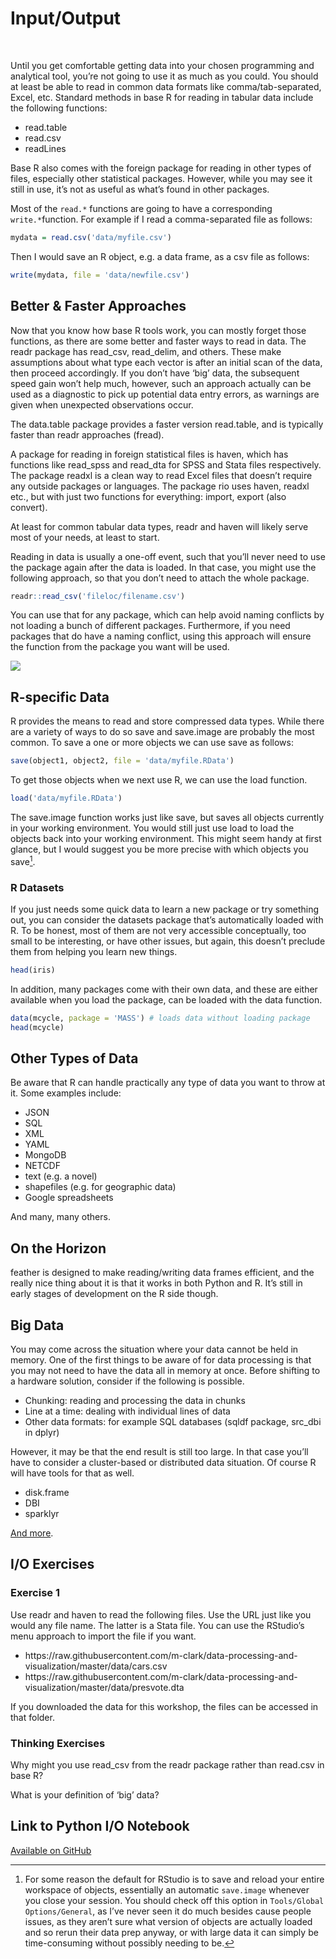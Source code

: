 
# Input/Output {#io}

<div class="" style="text-align: center;">
<i class="fas fa-file-import fa-5x" ></i>
<span class="" style = "margin-right: 25px"></span>
<i class="fas fa-file-export fa-5x" ></i>
</div>

<br>


Until you get comfortable getting data into your chosen programming and analytical tool, you're not going to use it as much as you could.  You should at least be able to read in common data formats like comma/tab-separated, Excel, etc. Standard methods in base R for reading in tabular data include the following functions:

- <span class="func">read.table</span>
- <span class="func">read.csv</span>
- <span class="func">readLines</span>

Base R also comes with the <span class="pack">foreign</span> package for reading in other types of files, especially other statistical packages. However, while you may see it still in use, it's not as useful as what's found in other packages.

Most of the `read.*` functions are going to have a corresponding `write.* `function.  For example if I read a comma-separated file as follows:

```r
mydata = read.csv('data/myfile.csv')
```

Then I would save an R object, e.g. a data frame, as a csv file as follows:

```r
write(mydata, file = 'data/newfile.csv')
```




## Better & Faster Approaches

Now that you know how base R tools work, you can mostly forget those functions, as there are some better and faster ways to read in data.  The <span class="pack">readr</span> package has <span class="func">read_csv</span>, <span class="func">read_delim</span>, and others.  These make assumptions about what type each vector is after an initial scan of the data, then proceed accordingly.  If you don't have 'big' data, the subsequent speed gain won't help much, however, such an approach actually can be used as a diagnostic to pick up potential data entry errors, as warnings are given when unexpected observations occur.

The <span class="pack">data.table</span> package provides a faster version <span class="func">read.table</span>, and is typically faster than <span class="pack">readr</span> approaches (<span class="func">fread</span>).

A package for reading in foreign statistical files is <span class="pack">haven</span>, which has functions like <span class="func">read_spss</span> and <span class="func">read_dta</span> for SPSS and Stata files respectively.  The package <span class="pack">readxl</span> is a clean way to read Excel files that doesn't require any outside packages or languages.  The package <span class="pack">rio</span> uses <span class="pack">haven</span>, <span class="pack">readxl</span> etc., but with just two functions for everything: <span class="func">import</span>, <span class="func">export</span> (also <span class="func">convert</span>).

At least for common tabular data types, <span class="pack">readr</span> and <span class="pack">haven</span> will likely serve most of your needs, at least to start.

<div class='note'>
Reading in data is usually a one-off event, such that you'll never need to use the package again after the data is loaded.  In that case, you might use the following approach, so that you don't need to attach the whole package.

```r
readr::read_csv('fileloc/filename.csv')
```

You can use that for any package, which can help avoid naming conflicts by not loading a bunch of different packages. Furthermore, if you need packages that do have a naming conflict, using this approach will ensure the function from the package you want will be used.

<img class='img-note' src="img/R.ico" style="display:block; margin: 0 auto;"> 
</div>



## R-specific Data

R provides the means to read and store compressed data types.  While there are a variety of ways to do so <span class="func" style = "">save</span> and <span class="func" style = "">save.image</span> are probably the most common. To save a one or more objects we can use save as follows:

```r
save(object1, object2, file = 'data/myfile.RData')
```

To get those objects when we next use R, we can use the <span class="func" style = "">load</span> function.

```r
load('data/myfile.RData')
```

The <span class="func" style = "">save.image</span> function works just like <span class="func" style = "">save</span>, but saves all objects currently in your working environment.  You would still just use <span class="func" style = "">load</span> to load the objects back into your working environment. This might seem handy at first glance, but I would suggest you be more precise with which objects you save[^savews].


### R Datasets

If you just needs some quick data to learn a new package or try something out, you can consider the datasets package that's automatically loaded with R. To be honest, most of them are not very accessible conceptually, too small to be interesting, or have other issues, but again, this doesn't preclude them from helping you learn new things.

```r
head(iris)
```

In addition, many packages come with their own data, and these are either available when you load the package, can be loaded with the data function.

```r
data(mcycle, package = 'MASS') # loads data without loading package
head(mcycle)
```




## Other Types of Data

Be aware that R can handle practically any type of data you want to throw at it. Some examples include:

- JSON
- SQL
- XML
- YAML
- MongoDB
- NETCDF
- text (e.g. a novel)
- shapefiles (e.g. for geographic data)
- Google spreadsheets

And many, many others.


## On the Horizon
 
<span class="pack">feather</span> is designed to make reading/writing data frames efficient, and the really nice thing about it is that it works in both Python and R. It's still in early stages of development on the R side though.


## Big Data

You may come across the situation where your data cannot be held in memory.  One of the first things to be aware of for data processing is that you may not need to have the data all in memory at once.  Before shifting to a hardware solution, consider if the following is possible.

- <span class="emph">Chunking</span>: reading and processing the data in chunks
- Line at a time: dealing with individual lines of data
- Other data formats: for example SQL databases (<span class="pack">sqldf</span> package, <span class="func">src_dbi</span> in <span class="pack">dplyr</span>)

However, it may be that the end result is still too large.  In that case you'll have to consider a cluster-based or distributed data situation.  Of course R will have tools for that as well.

- <span class="pack">disk.frame</span>
- <span class="pack">DBI</span>
- <span class="pack">sparklyr</span>

[And more](https://db.rstudio.com/).



## I/O Exercises

### Exercise 1

Use <span class="pack">readr</span> and <span class="pack">haven</span> to read the following files. Use the URL just like you would any file name.  The latter is a Stata file.  You can use the RStudio's menu approach to import the file if you want.

- https://raw.githubusercontent.com/m-clark/data-processing-and-visualization/master/data/cars.csv
- https://raw.githubusercontent.com/m-clark/data-processing-and-visualization/master/data/presvote.dta

If you downloaded the data for this workshop, the files can be accessed in that folder.

### Thinking Exercises

Why might you use <span class="func">read_csv</span> from the <span class="pack">readr</span> package rather than <span class="func">read.csv</span> in base R?

What is your definition of 'big' data?


## Link to Python I/O Notebook

[Available on GitHub](https://github.com/m-clark/data-processing-and-visualization/blob/master/jupyter_notebooks/io.ipynb)



[^savews]: For some reason the default for RStudio is to save and reload your entire workspace of objects, essentially an automatic `save.image` whenever you close your session.  You should check off this option in `Tools/Global Options/General`, as I've never seen it do much besides cause people issues, as they aren't sure what version of objects are actually loaded and so rerun their data prep anyway, or with large data it can simply be time-consuming without possibly needing to be.